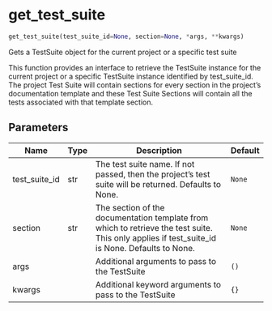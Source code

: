# get_test_suite { #validmind.get_test_suite }

```python
get_test_suite(test_suite_id=None, section=None, *args, **kwargs)
```

Gets a TestSuite object for the current project or a specific test suite

This function provides an interface to retrieve the TestSuite instance for the
current project or a specific TestSuite instance identified by test_suite_id.
The project Test Suite will contain sections for every section in the project's
documentation template and these Test Suite Sections will contain all the tests
associated with that template section.

## Parameters {.doc-section .doc-section-parameters}

| Name          | Type   | Description                                                                                                                                    | Default   |
|---------------|--------|------------------------------------------------------------------------------------------------------------------------------------------------|-----------|
| test_suite_id | str    | The test suite name. If not passed, then the project's test suite will be returned. Defaults to None.                                          | `None`    |
| section       | str    | The section of the documentation template from which to retrieve the test suite. This only applies if test_suite_id is None. Defaults to None. | `None`    |
| args          |        | Additional arguments to pass to the TestSuite                                                                                                  | `()`      |
| kwargs        |        | Additional keyword arguments to pass to the TestSuite                                                                                          | `{}`      |